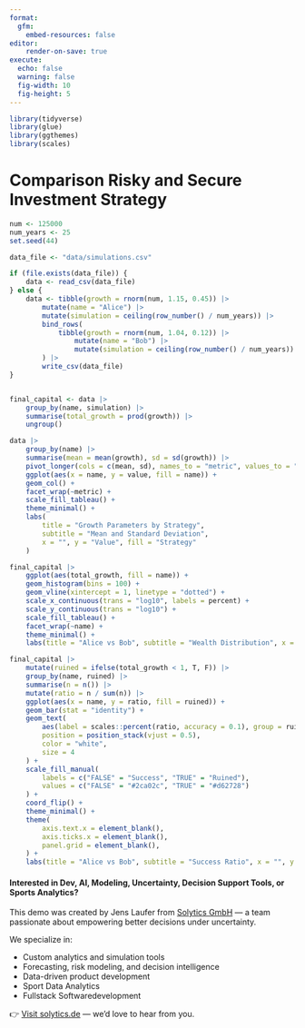```yaml
---
format: 
  gfm:
    embed-resources: false
editor:
    render-on-save: true
execute: 
  echo: false
  warning: false
  fig-width: 10
  fig-height: 5
---
```



```r
library(tidyverse)
library(glue)
library(ggthemes)
library(scales)
```


# Comparison Risky and Secure Investment Strategy

```r
num <- 125000
num_years <- 25
set.seed(44)

data_file <- "data/simulations.csv"

if (file.exists(data_file)) {
    data <- read_csv(data_file)
} else {
    data <- tibble(growth = rnorm(num, 1.15, 0.45)) |>
        mutate(name = "Alice") |>
        mutate(simulation = ceiling(row_number() / num_years)) |>
        bind_rows(
            tibble(growth = rnorm(num, 1.04, 0.12)) |>
                mutate(name = "Bob") |>
                mutate(simulation = ceiling(row_number() / num_years))
        ) |>
        write_csv(data_file)
}


final_capital <- data |>
    group_by(name, simulation) |>
    summarise(total_growth = prod(growth)) |>
    ungroup()
```

```r
data |>
    group_by(name) |>
    summarise(mean = mean(growth), sd = sd(growth)) |>
    pivot_longer(cols = c(mean, sd), names_to = "metric", values_to = "value") |>
    ggplot(aes(x = name, y = value, fill = name)) +
    geom_col() +
    facet_wrap(~metric) +
    scale_fill_tableau() +
    theme_minimal() +
    labs(
        title = "Growth Parameters by Strategy",
        subtitle = "Mean and Standard Deviation",
        x = "", y = "Value", fill = "Strategy"
    )
```

```r
final_capital |>
    ggplot(aes(total_growth, fill = name)) +
    geom_histogram(bins = 100) +
    geom_vline(xintercept = 1, linetype = "dotted") +
    scale_x_continuous(trans = "log10", labels = percent) +
    scale_y_continuous(trans = "log10") +
    scale_fill_tableau() +
    facet_wrap(~name) +
    theme_minimal() +
    labs(title = "Alice vs Bob", subtitle = "Wealth Distribution", x = "Total Growth after {num_years} years" |> glue(), y = "Number")
```


```r
final_capital |>
    mutate(ruined = ifelse(total_growth < 1, T, F)) |>
    group_by(name, ruined) |>
    summarise(n = n()) |>
    mutate(ratio = n / sum(n)) |>
    ggplot(aes(x = name, y = ratio, fill = ruined)) +
    geom_bar(stat = "identity") +
    geom_text(
        aes(label = scales::percent(ratio, accuracy = 0.1), group = ruined),
        position = position_stack(vjust = 0.5),
        color = "white",
        size = 4
    ) +
    scale_fill_manual(
        labels = c("FALSE" = "Success", "TRUE" = "Ruined"),
        values = c("FALSE" = "#2ca02c", "TRUE" = "#d62728")
    ) +
    coord_flip() +
    theme_minimal() +
    theme(
        axis.text.x = element_blank(),
        axis.ticks.x = element_blank(),
        panel.grid = element_blank(),
    ) +
    labs(title = "Alice vs Bob", subtitle = "Success Ratio", x = "", y = "", fill = "")
```


#### Interested in Dev, AI, Modeling, Uncertainty, Decision Support Tools, or Sports Analytics?

This demo was created by Jens Laufer from [Solytics GmbH](https://www.solytics.de) — a team passionate about empowering better decisions under uncertainty.

We specialize in:

- Custom analytics and simulation tools  
- Forecasting, risk modeling, and decision intelligence  
- Data-driven product development  
- Sport Data Analytics
- Fullstack Softwaredevelopment

👉 [Visit solytics.de](https://www.solytics.de) — we’d love to hear from you.
